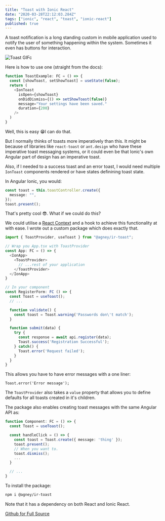 ```yaml
---
title: "Toast with Ionic React"
date: "2020-03-28T22:12:03.284Z"
tags: ["ionic", "react", "toast", "ionic-react"]
published: true
---
```


A toast notification is a long standing custom in mobile application used to notify the user of something happening within the system. Sometimes it even has buttons for interaction.

![Toast GIFc](https://www.hkinfosoft.com/wp-content/uploads/2019/05/toast.gif)

Here is how to use one (straight from the docs):

```typescript
function ToastExample: FC = () => {
  const [showToast, setShowToast] = useState(false);
  return (
    <IonToast
      isOpen={showToast}
      onDidDismiss={() => setShowToast(false)}
      message="Your settings have been saved."
      duration={200}
    />
  )
}
```

Well, this is easy 😁I can do that.

But I normally thinks of toasts more imperatively than this. It might be because of libraries like `react-toast` or `ant.design` who have these imperative toast messaging systems, or it could even be that Ionic's own Angular part of design has an imperative toast.

Also, if I needed to a success toast and an error toast, I would need multiple `IonToast` components rendered or have states definining toast state.

In Angular Ionic, you would:

```typescript
const toast = this.toastController.create({
  message: "",
});
toast.present();
```

That's pretty cool 😎. What if we could do this?

We could utilise a [React Context](https://reactjs.org/docs/context.html) and a hook to achieve this functionality at with ease. I wrote out a custom package which does exactly that.

```typescript
import { ToastProvider, useToast } from "@agney/ir-toast";

// Wrap you App.tsx with ToastProvider
const App: FC = () => {
  <IonApp>
    <ToastProvider>
      // ...rest of your application
    </ToastProvider>
  </IonApp>
}

// In your component
const RegisterForm: FC () => {
  const Toast = useToast();
  // ...

  function validate() {
    const toast = Toast.warning('Passwords don\'t match');
  }

  function submit(data) {
    try {
      const response = await api.register(data);
      Toast.success('Registration Successful');
    } catch() {
      Toast.error('Request failed');
    }
  }
}
```

This allows you have to have error messages with a one liner:

```
Toast.error('Error message');
```

The `ToastProvider` also takes a `value` property that allows you to define defaults for all toasts created in it's children.

The package also enables creating toast messages with the same Angular API as:

```typescript
function Component: FC = () => {
  const Toast = useToast();

  const handleClick = () => {
    const toast = Toast.create({ message: 'thing' });
    toast.present();
    // When you want to.
    toast.dismiss();
    ...
  }

  // ...
}
```

To install the package:

```bash
npm i @agney/ir-toast
```

Note that it has a dependency on both React and Ionic React.

[Github for Full Source](https://github.com/agneym/ir-toast)
